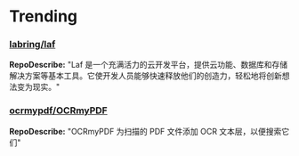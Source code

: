 
# Trending

### [labring/laf](https://github.com/labring/laf)
**RepoDescribe:** "Laf 是一个充满活力的云开发平台，提供云功能、数据库和存储解决方案等基本工具。它使开发人员能够快速释放他们的创造力，轻松地将创新想法变为现实。"
  

### [ocrmypdf/OCRmyPDF](https://github.com/ocrmypdf/OCRmyPDF)
**RepoDescribe:** "OCRmyPDF 为扫描的 PDF 文件添加 OCR 文本层，以便搜索它们"
  